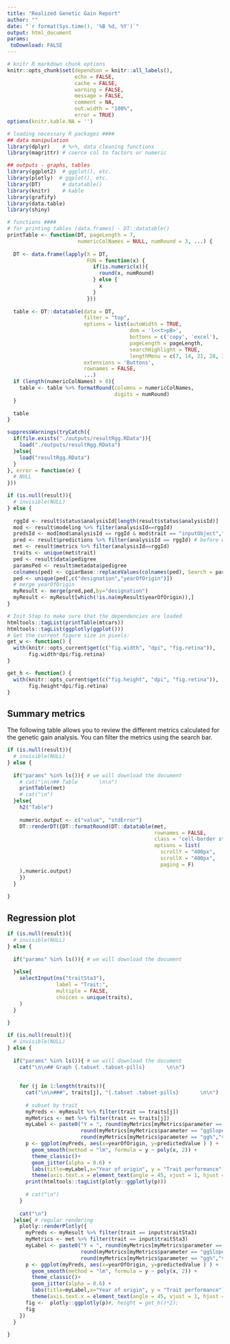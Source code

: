 ```yaml
---
title: "Realized Genetic Gain Report"
author: ""
date: "`r format(Sys.time(), '%B %d, %Y')`"
output: html_document
params:
 toDownload: FALSE
---
```


```r

# knitr R markdown chunk options
knitr::opts_chunk$set(dependson = knitr::all_labels(),
                      echo = FALSE,
                      cache = FALSE,
                      warning = FALSE,
                      message = FALSE,
                      comment = NA,
                      out.width = "100%",
                      error = TRUE)
options(knitr.kable.NA = '')

# loading necessary R packages ####
## data manipulation
library(dplyr)    # %>%, data cleaning functions
library(magrittr) # coerce col to factors or numeric

## outputs - graphs, tables
library(ggplot2)  # ggplot(), etc.
library(plotly)  # ggplot(), etc.
library(DT)       # datatable()
library(knitr)    # kable
library(grafify)
library(data.table)
library(shiny)
```

```r

# functions ####
# for printing tables (data.frames) - DT::datatable()
printTable <- function(DT, pageLength = 7, 
                       numericColNames = NULL, numRound = 3, ...) {
  
  DT <- data.frame(lapply(X = DT, 
                          FUN = function(x) {
                            if(is.numeric(x)){
                              round(x, numRound)
                            } else {
                              x
                            }
                          }))
  
  table <- DT::datatable(data = DT, 
                         filter = "top", 
                         options = list(autoWidth = TRUE, 
                                        dom = 'l<<t>pB>', 
                                        buttons = c('copy', 'excel'),
                                        pageLength = pageLength,
                                        searchHighlight = TRUE,
                                        lengthMenu = c(7, 14, 21, 28, 35)),
                         extensions = 'Buttons',
                         rownames = FALSE,
                         ...)
  if (length(numericColNames) > 0){
    table <- table %>% formatRound(columns = numericColNames,
                                   digits = numRound)
  }
  
  table
}
```

<!-- END of setup chunk -->

```r
suppressWarnings(tryCatch({
  if(file.exists("./outputs/resultRgg.RData")){
    load("./outputs/resultRgg.RData")
  }else{
    load("resultRgg.RData")
  }
}, error = function(e) {
  # NULL
}))

if (is.null(result)){
  # invisible(NULL)
} else {
  
  rggId <- result$status$analysisId[length(result$status$analysisId)]
  mod <- result$modeling %>% filter(analysisId==rggId)
  predsId <- mod[mod$analysisId == rggId & mod$trait == "inputObject","value"]
  pred <- result$predictions %>% filter(analysisId == rggId) # before we use the predsId but now we store the designation predictions in the rgg functions
  met <- result$metrics %>% filter(analysisId==rggId)
  traits <- unique(met$trait)
  ped <- result$data$pedigree
  paramsPed <- result$metadata$pedigree
  colnames(ped) <- cgiarBase::replaceValues(colnames(ped), Search = paramsPed$value, Replace = paramsPed$parameter )
  ped <- unique(ped[,c("designation","yearOfOrigin")])
  # merge yearOfOrigin
  myResult <- merge(pred,ped,by="designation")
  myResult <- myResult[which(!is.na(myResult$yearOfOrigin)),]
}
```

```r
# Init Step to make sure that the dependencies are loaded
htmltools::tagList(printTable(mtcars))
htmltools::tagList(ggplotly(ggplot()))
# Get the current figure size in pixels:
get_w <- function() {
  with(knitr::opts_current$get(c("fig.width", "dpi", "fig.retina")),
       fig.width*dpi/fig.retina)
}

get_h <- function() {
  with(knitr::opts_current$get(c("fig.height", "dpi", "fig.retina")),
       fig.height*dpi/fig.retina)
}
```

## Summary metrics

The following table allows you to review the different metrics calculated for the genetic gain analysis. You can filter the metrics using the search bar.

```r
if (is.null(result)){
  # invisible(NULL)
} else {
  
  if("params" %in% ls()){ # we will download the document
    # cat("\n\n## Table       \n\n")
    printTable(met)
    # cat("\n")
  }else{
    h2("Table")
    
    numeric.output <- c("value", "stdError")
    DT::renderDT({DT::formatRound(DT::datatable(met,
                                                rownames = FALSE,
                                                class = 'cell-border stripe',
                                                options = list(
                                                  scrollY = "400px",
                                                  scrollX = "400px",
                                                  paging = F)
    ),numeric.output)
    })
  }
  
}

```

## Regression plot

```r
if (is.null(result)){
  # invisible(NULL)
} else {
  
  if("params" %in% ls()){ # we will download the document
    
  }else{
    selectInput(ns("traitSta3"), 
                label = "Trait:", 
                multiple = FALSE,
                choices = unique(traits), 
    )
  }
  
}

```

```r
if (is.null(result)){
  # invisible(NULL)
} else {
  
  if("params" %in% ls()){ # we will download the document
    cat("\n\n## Graph {.tabset .tabset-pills}       \n\n")
    
    
    for (j in 1:length(traits)){
      cat("\n\n###", traits[j], "{.tabset .tabset-pills}       \n\n")
      
      # subset by trait
      myPreds <- myResult %>% filter(trait == traits[j])
      myMetrics <- met %>% filter(trait == traits[j])
      myLabel <- paste0("Y = ", round(myMetrics[myMetrics$parameter == "ggInter","value"],4), " + ",
                        round(myMetrics[myMetrics$parameter == "ggSlope","value"],4), " x Year, ", 
                        round(myMetrics[myMetrics$parameter == "gg%","value"],2),"% Gain")
      p <- ggplot(myPreds, aes(x=yearOfOrigin, y=predictedValue ) ) +
        geom_smooth(method = "lm", formula = y ~ poly(x, 2)) + 
        theme_classic()+
        geom_jitter(alpha = 0.6) +
        labs(title=myLabel,x="Year of origin", y = "Trait performance") +
        theme(axis.text.x = element_text(angle = 45, vjust = 1, hjust = 1)) 
      print(htmltools::tagList(plotly::ggplotly(p)))
      
      # cat("\n")
    }
    
    cat("\n")
  }else{ # regular rendering
    plotly::renderPlotly({
      myPreds <- myResult %>% filter(trait == input$traitSta3)
      myMetrics <- met %>% filter(trait == input$traitSta3)
      myLabel <- paste0("Y = ", round(myMetrics[myMetrics$parameter == "ggInter","value"],4), " + ",
                        round(myMetrics[myMetrics$parameter == "ggSlope","value"],4), " x Year, ", 
                        round(myMetrics[myMetrics$parameter == "gg%","value"],2),"% Gain")
      p <- ggplot(myPreds, aes(x=yearOfOrigin, y=predictedValue ) ) +
        geom_smooth(method = "lm", formula = y ~ poly(x, 2)) + 
        theme_classic()+
        geom_jitter(alpha = 0.6) +
        labs(title=myLabel,x="Year of origin", y = "Trait performance") +
        theme(axis.text.x = element_text(angle = 45, vjust = 1, hjust = 1)) 
      fig <-  plotly::ggplotly(p)#, height = get_h()*2);
      fig
    })
  }
  
}

```
